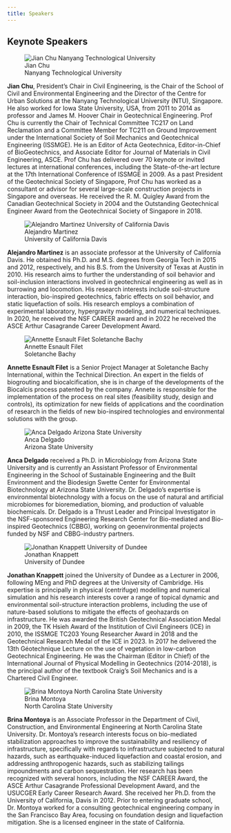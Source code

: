 ```yaml
---
title: Speakers
---
```


## Keynote Speakers

::: {layout="[3.2, 6.8]" .text-justify}
![Jian Chu <br/> Nanyang Technological University](img/chu.svg)

**Jian Chu**, President’s Chair in Civil Engineering, is the Chair of the School of Civil and Environmental Engineering and the Director of the Centre for Urban Solutions at the Nanyang Technological University (NTU), Singapore. He also worked for Iowa State University, USA, from 2011 to 2014 as professor and James M. Hoover Chair in Geotechnical Engineering. Prof Chu is currently the Chair of Technical Committee TC217 on Land Reclamation and a Committee Member for TC211 on Ground Improvement under the International Society of Soil Mechanics and Geotechnical Engineering (ISSMGE). He is an Editor of Acta Geotechnica, Editor-in-Chief of BioGeotechnics, and Associate Editor for Journal of Materials in Civil Engineering, ASCE. Prof Chu has delivered over 70 keynote or invited lectures at international conferences, including the State-of-the-art lecture at the 17th International Conference of ISSMGE in 2009. As a past President of the Geotechnical Society of Singapore, Prof Chu has worked as a consultant or advisor for several large-scale construction projects in Singapore and overseas. He received the R. M. Quigley Award from the Canadian Geotechnical Society in 2004 and the Outstanding Geotechnical Engineer Award from the Geotechnical Society of Singapore in 2018.
:::


::: {layout="[3.2, 6.8]"}
![Alejandro Martinez <br/> University of California Davis](./img/martinez.svg)

**Alejandro Martinez** is an associate professor at the University of California Davis. He obtained his Ph.D. and M.S. degrees from Georgia Tech in 2015 and 2012, respectively, and his B.S. from the University of Texas at Austin in 2010. His research aims to further the understanding of soil behavior and soil-inclusion interactions involved in geotechnical engineering as well as in burrowing and locomotion. His research interests include soil-structure interaction, bio-inspired geotechnics, fabric effects on soil behavior, and static liquefaction of soils. His research employs a combination of experimental laboratory, hypergravity modeling, and numerical techniques. In 2020, he received the NSF CAREER award and in 2022 he received the ASCE Arthur Casagrande Career Development Award. 
:::

::: {layout="[3.2, 6.8]"}
![Annette Esnault Filet <br/> Soletanche Bachy](./img/esnault-filet.svg)

**Annette Esnault Filet** is a Senior Project Manager at Soletanche Bachy International, within the Technical Direction. An expert in the fields of biogrouting and biocalcification, she is in charge of the developments of the Biocalcis process patented by the company. Annete is responsible for the implementation of the process on real sites (feasibility study, design and controls), its optimization for new fields of applications and the coordination of research in the fields of new bio-inspired technologies and environmental solutions with the group.

:::

::: {layout="[3.2, 6.8]"}
![Anca Delgado <br/> Arizona State University](./img/delgado.svg)

**Anca Delgado** received a Ph.D. in Microbiology from Arizona State University and is currently an Assistant Professor of Environmental Engineering in the School of Sustainable Engineering and the Built Environment and the Biodesign Swette Center for Environmental Biotechnology at Arizona State University.  Dr. Delgado’s expertise is environmental biotechnology with a focus on the use of natural and artificial microbiomes for bioremediation, bioming, and production of valuable biochemicals.  Dr. Delgado is a Thrust Leader and Principal Investigator in the NSF-sponsored Engineering Research Center for Bio-mediated and Bio-inspired Geotechnics (CBBG), working on geoenvironmental projects funded by NSF and CBBG-industry partners.
:::


::: {layout="[3.2, 6.8]"}
![Jonathan Knappett <br/> University of Dundee](./img/knappett.svg)

**Jonathan Knappett** joined the University of Dundee as a Lecturer in 2006, following MEng and PhD degrees at the University of Cambridge.  His expertise is principally in physical (centrifuge) modelling and numerical simulation and his research interests cover a range of topical dynamic and environmental soil-structure interaction problems, including the use of nature-based solutions to mitigate the effects of geohazards on infrastructure.  He was awarded the British Geotechnical Association Medal in 2009, the TK Hsieh Award of the Institution of Civil Engineers (ICE) in 2010, the ISSMGE TC203 Young Researcher Award in 2018 and the Geotechnical Research Medal of the ICE in 2023.  In 2017 he delivered the 13th Géotechnique Lecture on the use of vegetation in low-carbon Geotechnical Engineering.  He was the Chairman (Editor in Chief) of the International Journal of Physical Modelling in Geotechnics (2014-2018), is the principal author of the textbook Craig’s Soil Mechanics and is a Chartered Civil Engineer.  
:::


::: {layout="[3.2, 6.8]"}
![Brina Montoya <br/> North Carolina State University](./img/montoya.svg)

**Brina Montoya** is an Associate Professor in the Department of Civil, Construction, and Environmental Engineering at North Carolina State University.  Dr. Montoya’s research interests focus on bio-mediated stabilization approaches to improve the sustainability and resiliency of infrastructure, specifically with regards to infrastructure subjected to natural hazards, such as earthquake-induced liquefaction and coastal erosion, and addressing anthropogenic hazards, such as stabilizing tailings impoundments and carbon sequestration.  Her research has been recognized with several honors, including the NSF CAREER Award, the ASCE Arthur Casagrande Professional Development Award, and the USUCGER Early Career Research Award.  She received her Ph.D. from the University of California, Davis in 2012.  Prior to entering graduate school, Dr. Montoya worked for a consulting geotechnical engineering company in the San Francisco Bay Area, focusing on foundation design and liquefaction mitigation.  She is a licensed engineer in the state of California.
:::

